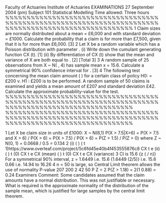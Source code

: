 Faculty of Actuaries Institute of Actuaries
EXAMINATIONS
27 September 2004 (pm)
Subject 101 Statistical Modelling
Time allowed: Three hours
%%%%%%%%%%%%%%%%%%%%%%%%%%%%%%%%%%%%%%%%%%%%%%%%%%%%%%%%%%%%%%%%%%%%%%%%%%%%%%%%%%%%%%%%%%%%%%%%%%%%%%
1 Claim sizes are normally distributed about a mean = £6,000 and with standard
deviation = £1000.
Calculate the probability that a claim is for more than £7,500, given that it is for more
than £6,000. [3]
2 Let X be a random variable which has a Poisson distribution with parameter .
(i) Write down the cumulant generating function CX (t). [1]
(ii) By differentiation of CX (t) show that the mean and variance of X are both
equal to . [2]
[Total 3]
3 A random sample of 25 observations from X ~ N( , 4) has sample mean x = 15.6.
Calculate a symmetrical 90% confidence interval for . [3]
4 The following test concerning the mean claim amount ( ) for a certain class of policy
H0: = £200 v. H1 : £200
is to be performed. A random sample of 50 claims is examined and yields a mean
amount of £207 and standard deviation £42.
Calculate the approximate probability-value for the test. 
%%%%%%%%%%%%%%%%%%%%%%%%%%%%%%%%%%%%%%%%%%%%%%%%%%%%%%%%%%%%%%%%%%%%%%%%%%%%%%%%%%%%%%%%%%%%%%%%%%%%%%
%%%%%%%%%%%%%%%%%%%%%%%%%%%%%%%%%%%%%%%%%%%%%%%%%%%%%%%%%%%%%%%%%%%%%%%%%%%%%%%%%%%%%%%%%%%%%%%%%%%%%%

1 Let X be claim size in units of £1000: X ~ N(6,1)
P(X > 7.5|X>6) = P(X > 7.5 and X > 6) / P(X > 6) = P(X > 7.5) / P(X > 6)
= P(Z > 1.5) / P(Z > 0) where Z ~ N(0, 1)
= 0.0668 / 0.5 = 0.134
2 (i) ( ) ( t 1)https://www.overleaf.com/project/5c6fd45e40b4f453555876c8
CX t e
(ii) ( ) t (0)
CX t e CX (mean)
( ) t (0)
CX t e CX (variance)
3 CI is 15.6 {z ( / n)}
For a symmetrical 90% interval, z = 1.6449
i.e. 15.6 {1.6449 (2/5)} i.e. 15.6 0.66 i.e. 14.94 to 16.26
4 n = 50 is large, so Central Limit theorem allows the use of normality
P-value
207 200
2
42
50
P Z
= 2 P(Z > 1.18) = 2(1 0.88) = 0.24
Examiners Comment: Some candidates assumed that the claim amounts have a
normal distribution. This was not justifiable or necessary. What is required is the
approximate normality of the distribution of the sample mean, which is justified for
large samples by the central limit theorem.
